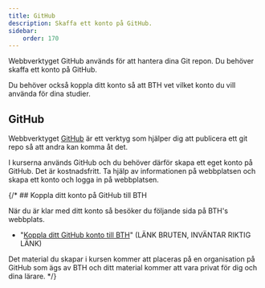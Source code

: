 ```yaml
---
title: GitHub
description: Skaffa ett konto på GitHub.
sidebar:
    order: 170
---
```



<YouTube id="LzOa1vIFMxE" />


Webbverktyget GitHub används för att hantera dina Git repon. Du behöver skaffa ett konto på GitHub.

Du behöver också koppla ditt konto så att BTH vet vilket konto du vill använda för dina studier.



## GitHub

Webbverktyget [GitHub](https://github.com/) är ett verktyg som hjälper dig att publicera ett git repo så att andra kan komma åt det.

I kurserna används GitHub och du behöver därför skapa ett eget konto på GitHub. Det är kostnadsfritt. Ta hjälp av informationen på webbplatsen och skapa ett konto och logga in på webbplatsen.



{/* ## Koppla ditt konto på GitHub till BTH

När du är klar med ditt konto så besöker du följande sida på BTH's webbplats.

* "[Koppla ditt GitHub konto till BTH](https://bth.se/XXX)" (LÄNK BRUTEN, INVÄNTAR RIKTIG LÄNK)

Det material du skapar i kursen kommer att placeras på en organisation på GitHub som ägs av BTH och ditt material kommer att vara privat för dig och dina lärare. */}
